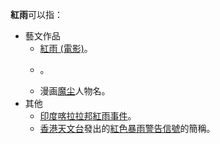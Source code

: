 '''紅雨'''可以指：

* 藝文作品
** [[紅雨_(電影)|紅雨 (電影)]]。
** {{link-en|紅雨 (歌曲)|Red Rain (song)}}。
** 漫画[[魔尘|魔尘]]人物名。
* 其他
** [[印度|印度]][[喀拉拉邦|喀拉拉邦]][[喀拉拉紅雨|紅雨事件]]。
** [[香港天文台|香港天文台]]發出的[[香港暴雨警告信號|紅色暴雨警告信號]]的簡稱。

{{disambig|CAT=二字消歧义}}
